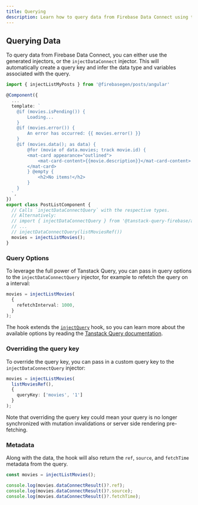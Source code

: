 ```yaml
---
title: Querying
description: Learn how to query data from Firebase Data Connect using the Tanstack Query Firebase injectors.
---
```


## Querying Data

To query data from Firebase Data Connect, you can either use the generated injectors, or the `injectDataConnect` injector. This will automatically create a query key and infer the data type and variables associated with the query.

```ts
import { injectListMyPosts } from '@firebasegen/posts/angular'

@Component({
  ...
  template: `
    @if (movies.isPending()) {
        Loading...
    }
    @if (movies.error()) {
        An error has occurred: {{ movies.error() }}
    }
    @if (movies.data(); as data) {
        @for (movie of data.movies; track movie.id) {
        <mat-card appearance="outlined">
            <mat-card-content>{{movie.description}}</mat-card-content>
        </mat-card>
        } @empty {
            <h2>No items!</h2>
        }
    }
  `,
})
export class PostListComponent {
  // Calls `injectDataConnectQuery` with the respective types.
  // Alternatively:
  // import { injectDataConnectQuery } from '@tanstack-query-firebase/angular/data-connect';
  // ...
  // injectDataConnectQuery(listMoviesRef())
  movies = injectListMovies();
}
```

### Query Options

To leverage the full power of Tanstack Query, you can pass in query options to the `injectDataConnectQuery` injector, for example to refetch the query on a interval:

```ts
movies = injectListMovies(
  {
    refetchInterval: 1000,
  }
);
```
The hook extends the [`injectQuery`](https://tanstack.com/query/latest/docs/framework/angular/reference/functions/injectquery) hook, so you can learn more about the available options by reading the [Tanstack Query documentation](https://tanstack.com/query/latest/docs/framework/react/reference/useQuery).

### Overriding the query key

To override the query key, you can pass in a custom query key to the `injectDataConnectQuery` injector:

```ts
movies = injectListMovies(
  listMoviesRef(),
  {
    queryKey: ['movies', '1']
  }
);
```
Note that overriding the query key could mean your query is no longer synchronized with mutation invalidations or server side rendering pre-fetching.

### Metadata

Along with the data, the hook will also return the `ref`, `source`, and `fetchTime` metadata from the query.

```ts
const movies = injectListMovies();

console.log(movies.dataConnectResult()?.ref);
console.log(movies.dataConnectResult()?.source);
console.log(movies.dataConnectResult()?.fetchTime);
```

